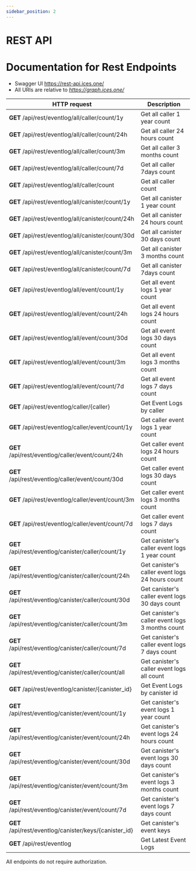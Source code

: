 ```yaml
---
sidebar_position: 2
---
```


# REST API
# Documentation for Rest Endpoints

* Swagger UI https://rest-api.ices.one/
* All URIs are relative to *https://graph.ices.one/*

HTTP request | Description
------------ | ------------- 
**GET** /api/rest/eventlog/all/caller/count/1y | Get  all caller 1 year count
**GET** /api/rest/eventlog/all/caller/count/24h | Get all caller 24 hours count
**GET** /api/rest/eventlog/all/caller/count/3m | Get all caller 3 months count
**GET** /api/rest/eventlog/all/caller/count/7d | Get all caller 7days count
**GET** /api/rest/eventlog/all/caller/count | Get  all caller count
**GET** /api/rest/eventlog/all/canister/count/1y | Get all canister 1 year count
**GET** /api/rest/eventlog/all/canister/count/24h | Get all canister 24 hours count
**GET** /api/rest/eventlog/all/canister/count/30d | Get all canister 30 days count
**GET** /api/rest/eventlog/all/canister/count/3m | Get all canister 3 months count
**GET** /api/rest/eventlog/all/canister/count/7d | Get  all canister 7days count
**GET** /api/rest/eventlog/all/event/count/1y | Get all event logs 1 year count
**GET** /api/rest/eventlog/all/event/count/24h | Get all event logs 24 hours count
**GET** /api/rest/eventlog/all/event/count/30d | Get all event logs 30 days count
**GET** /api/rest/eventlog/all/event/count/3m | Get all event logs 3 months count
**GET** /api/rest/eventlog/all/event/count/7d | Get all event logs 7 days count
**GET** /api/rest/eventlog/caller/{caller} | Get Event Logs by caller
**GET** /api/rest/eventlog/caller/event/count/1y | Get caller event logs 1 year count
**GET** /api/rest/eventlog/caller/event/count/24h | Get caller event logs 24 hours count
**GET** /api/rest/eventlog/caller/event/count/30d | Get caller event logs 30 days count
**GET** /api/rest/eventlog/caller/event/count/3m | Get caller event logs 3 months count
**GET** /api/rest/eventlog/caller/event/count/7d | Get caller event logs 7 days count
**GET** /api/rest/eventlog/canister/caller/count/1y | Get canister's caller event logs 1 year count
**GET** /api/rest/eventlog/canister/caller/count/24h | Get canister's caller event logs 24 hours count
**GET** /api/rest/eventlog/canister/caller/count/30d | Get canister's caller event logs 30 days count
**GET** /api/rest/eventlog/canister/caller/count/3m | Get canister's caller event logs 3 months count
**GET** /api/rest/eventlog/canister/caller/count/7d | Get canister's caller event logs 7 days count
**GET** /api/rest/eventlog/canister/caller/count/all | Get canister's caller event logs all count
**GET** /api/rest/eventlog/canister/{canister_id} | Get Event Logs by canister id
**GET** /api/rest/eventlog/canister/event/count/1y | Get canister's event logs 1 year count
**GET** /api/rest/eventlog/canister/event/count/24h | Get canister's event logs 24 hours count
**GET** /api/rest/eventlog/canister/event/count/30d | Get canister's event logs 30 days count
**GET** /api/rest/eventlog/canister/event/count/3m | Get canister's event logs 3 months count
**GET** /api/rest/eventlog/canister/event/count/7d | Get canister's event logs 7 days count
**GET** /api/rest/eventlog/canister/keys/{canister_id} | Get canister's event keys
**GET** /api/rest/eventlog | Get Latest Event Logs



All endpoints do not require authorization.
